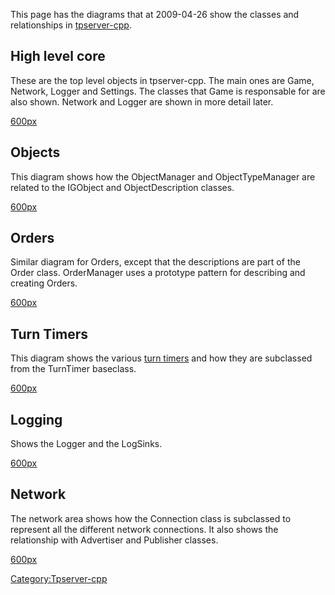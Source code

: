 This page has the diagrams that at 2009-04-26 show the classes and relationships in [[tpserver-cpp]].


== High level core ==
These are the top level objects in tpserver-cpp. The main ones are Game, Network, Logger and Settings. The classes that Game is responsable for are also shown. Network and Logger are shown in more detail later.

[[images/Tpserver-cpp class diagram 200904 - Game.png|600px]]

== Objects ==
This diagram shows how the ObjectManager and ObjectTypeManager are related to the IGObject and ObjectDescription classes. 

[[images/Tpserver-cpp class diagram 200904 - Object.png|600px]]

== Orders ==
Similar diagram for Orders, except that the descriptions are part of the Order class. OrderManager uses a prototype pattern for describing and creating Orders.

[[images/Tpserver-cpp class diagram 200904 - Order.png|600px]]

== Turn Timers ==
This diagram shows the various [[Tpserver-cpp/Turn Timers|turn timers]] and how they are subclassed from the TurnTimer baseclass.

[[images/Tpserver-cpp class diagram 200904 - Timer.png|600px]]

== Logging ==
Shows the Logger and the LogSinks.

[[images/Tpserver-cpp class diagram 200904 - Logging.png|600px]]

== Network ==
The network area shows how the Connection class is subclassed to represent all the different network connections. It also shows the relationship with Advertiser and Publisher classes.

[[images/Tpserver-cpp class diagram 200904 - Network.png|600px]]


[[Category:Tpserver-cpp]]
